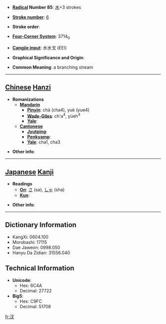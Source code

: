 * '''[[Wiktionary:Chinese radical index| Radical]] Number 85''': [[Wiktionary:Chinese radical index 水|水]]+3 strokes

* '''[[Wiktionary:Chinese total strokes index|Stroke number]]''': [[Wiktionary:Chinese total strokes index 6|6]]

* '''Stroke order''': 

* '''[[Wiktionary:Chinese four corner index|Four-Corner System]]''': 3714<sub>0</sub>

* '''[[Wiktionary:Chinese Cangjie index|Cangjie input]]''': 水水戈 (EEI)

* '''Graphical Significance and Origin''': 

* '''Common Meaning''': a branching stream

----

== [[Chinese]] [[Hanzi]] ==

* '''Romanizations'''
** '''[[Mandarin]]'''
*** '''[[Pinyin]]''': chà (cha4), yuè (yue4)
*** '''[[Wade-Giles]]''': ch'a<sup>4</sup>, yüeh<sup>4</sup>
*** '''[[Yale]]''': 
** '''[[Cantonese]]'''
*** '''[[Jyutping]]''':
*** '''[[Penkyamp]]''': 
*** '''[[Yale]]''': cha1, cha3

* '''Other info''': 

----

== [[Japanese]] [[Kanji]] ==

* '''Readings'''
** '''[[On]]''': [[さ]] (sa), [[しゃ]] (sha)
** '''[[Kun]]''': 

* '''Other info''':  

----

== Dictionary Information ==

* KangXi: 0604.100
* Morobashi: 17115
* Dae Jaweon: 0998.050
* Hanyu Da Zidian: 31556.040

== Technical Information ==

* '''Unicode''':
** Hex: 6C4A
** Decimal: 27722
* '''Big5''':
** Hex: C9FC
** Decimal: 51708

[[fr:汊]]